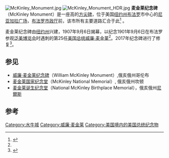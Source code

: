 {{for|在俄亥俄州坎顿的纪念堂|麦金莱国家纪念堂}}
[[File:McKinley_Monument.jpg|thumb]]
[[File:McKinley_Monument_HDR.jpg|thumb]]
'''麦金莱纪念碑'''（McKinley Monument）是一座高{{convert|96|ft|m|sing=on}}的[[方尖碑|方尖碑]]，位于美国[[纽约州|纽约州]][[布法罗|布法罗]]市中心的[[尼亚加拉广场|尼亚加拉广场]]，[[布法罗市政厅|布法罗市政厅]]前，该市所有主要道路汇合于此<ref name=kowsky>{{cite book |chapter=McKinley Monument |author=Kowsky, Francis R. |title=Buffalo architecture : a guide |location=Cambridge, Mass. |publisher=MIT Press |year=1981 |isbn=978-0-262-02172-2 |page= }}</ref> 。

麦金莱纪念碑由[[纽约州|纽约州]]兴建，1907年9月6日揭幕，以纪念1901年9月6日在布法罗参观[[泛美博览会|泛美博览会]]时遇刺的第25任[[美国总统|美国总统]][[威廉·麦金莱|威廉·麦金莱]]<ref name=kowsky/>。2017年纪念碑进行了修复<ref name=":0">{{Cite news|url=|title=First restoration of McKinley Monument in 110 years begins|last=Sommer|first=Mark|date=Jun 12, 2017|work=The Buffalo News|access-date=}}</ref>。

==参见==
*[[威廉·麦金莱纪念碑|威廉·麦金莱纪念碑]]（William McKinley Monument）,俄亥俄州哥伦布
*[[麦金莱国家纪念堂|麦金莱国家纪念堂]]（McKinley National Memorial）, 俄亥俄州坎顿
*[[麦金莱诞生纪念堂|麦金莱诞生纪念堂]]（National McKinley Birthplace Memorial），俄亥俄州[[尼爾斯|尼爾斯]]

==参考==
{{reflist}}
{{Coord|42|53|11|N|78|52|41|W|format=dms|display=title|type:landmark_region:US-NY}}
[[Category:水牛城|Category:水牛城]]
[[Category:威廉·麦金莱|Category:威廉·麦金莱]]
[[Category:美国境内的美国总统纪念物|Category:美国境内的美国总统纪念物]]